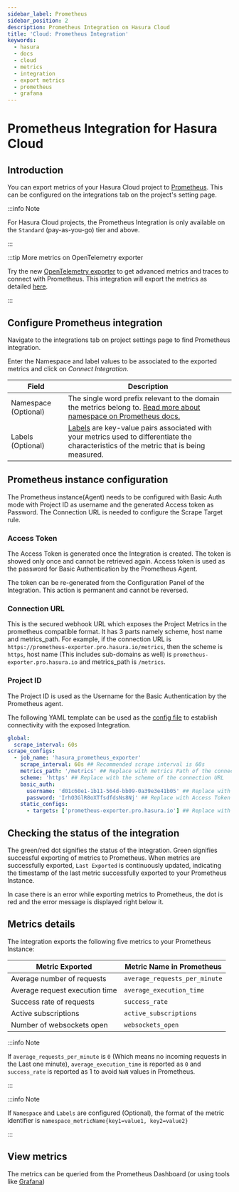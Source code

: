 ```yaml
---
sidebar_label: Prometheus
sidebar_position: 2
description: Prometheus Integration on Hasura Cloud
title: 'Cloud: Prometheus Integration'
keywords:
  - hasura
  - docs
  - cloud
  - metrics
  - integration
  - export metrics
  - prometheus
  - grafana
---
```



# Prometheus Integration for Hasura Cloud

<ProductBadge standard pro ee />

## Introduction

You can export metrics of your Hasura Cloud project to [Prometheus](https://prometheus.io/). This can be configured on
the integrations tab on the project's setting page.

:::info Note

For Hasura Cloud projects, the Prometheus Integration is only available on the `Standard` (pay-as-you-go) tier and
above.

:::

:::tip More metrics on OpenTelemetry exporter

Try the new [OpenTelemetry exporter](/observability/opentelemetry.mdx) to get advanced metrics and traces to connect
with Prometheus. This integration will export the metrics as detailed
[here](/observability/cloud/prometheus.mdx#metrics-details).

:::

## Configure Prometheus integration

Navigate to the integrations tab on project settings page to find Prometheus integration.

<Thumbnail src="/img/observability/integrate-prometheus.png" alt="Configure Prometheus Integration" width="1146px" />

Enter the Namespace and label values to be associated to the exported metrics and click on <em>Connect Integration</em>.

| Field                | Description                                                                                                                                                                                    |
| -------------------- | ---------------------------------------------------------------------------------------------------------------------------------------------------------------------------------------------- |
| Namespace (Optional) | The single word prefix relevant to the domain the metrics belong to. [Read more about namespace on Prometheus docs.](https://prometheus.io/docs/practices/naming/#metric-names)                |
| Labels (Optional)    | [Labels](https://prometheus.io/docs/practices/naming/#labels) are key-value pairs associated with your metrics used to differentiate the characteristics of the metric that is being measured. |

<Thumbnail src="/img/observability/configure-prometheus.png" alt="Configure Prometheus Integration" width="437px" />

## Prometheus instance configuration

The Prometheus instance(Agent) needs to be configured with Basic Auth mode with Project ID as username and the generated
Access token as Password. The Connection URL is needed to configure the Scrape Target rule.

### Access Token

The Access Token is generated once the Integration is created. The token is showed only once and cannot be retrieved
again. Access token is used as the password for Basic Authentication by the Prometheus Agent.

<Thumbnail src="/img/observability/prometheus-access-token.png" alt="Prometheus Access Token" width="1146px" />

The token can be re-generated from the Configuration Panel of the Integration. This action is permanent and cannot be
reversed.

<Thumbnail
  src="/img/observability/prometheus-regenerate-token.png"
  alt="Prometheus Access Token Regeneration"
  width="1146px"
/>

### Connection URL

This is the secured webhook URL which exposes the Project Metrics in the prometheus compatible format. It has 3 parts
namely scheme, host name and metrics_path. For example, if the connection URL is
`https://prometheus-exporter.pro.hasura.io/metrics`, then the scheme is `https`, host name (This includes sub-domains as
well) is `prometheus-exporter.pro.hasura.io` and metrics_path is `/metrics`.

<Thumbnail src="/img/observability/prometheus-connection-url.png" alt="Prometheus Connection URL" width="1146px" />

### Project ID

The Project ID is used as the Username for the Basic Authentication by the Prometheus agent.

<Thumbnail src="/img/observability/prometheus-project-id-copy.png" alt="Prometheus Copy Project ID" width="1146px" />

The following YAML template can be used as the
[config file](https://prometheus.io/docs/prometheus/latest/configuration/configuration/) to establish connectivity with
the exposed Integration.

```yaml
global:
  scrape_interval: 60s
scrape_configs:
  - job_name: 'hasura_prometheus_exporter'
    scrape_interval: 60s ## Recommended scrape interval is 60s
    metrics_path: '/metrics' ## Replace with metrics Path of the connection URL
    scheme: 'https' ## Replace with the scheme of the connection URL
    basic_auth:
      username: 'd01c60e1-1b11-564d-bb09-0a39e3e41b05' ## Replace with project ID
      password: 'IrhO3GlR8oXTfsdfdsNs8Nj' ## Replace with Access Token
    static_configs:
      - targets: ['prometheus-exporter.pro.hasura.io'] ## Replace with the host name of the connection URL
```

## Checking the status of the integration

The green/red dot signifies the status of the integration. Green signifies successful exporting of metrics to
Prometheus. When metrics are successfully exported, `Last Exported` is continuously updated, indicating the timestamp of
the last metric successfully exported to your Prometheus Instance.

<Thumbnail
  src="/img/observability/prometheus-configure-done.png"
  alt="Prometheus Integration successfully configured"
  width="1146px"
/>

In case there is an error while exporting metrics to Prometheus, the dot is red and the error message is displayed right
below it.

<Thumbnail
  src="/img/observability/prometheus-configure-fail.png"
  alt="Prometheus integration Pull failed"
  width="1146px"
/>

## Metrics details

The integration exports the following five metrics to your Prometheus Instance:

| Metric Exported                | Metric Name in Prometheus     |
| ------------------------------ | ----------------------------- |
| Average number of requests     | `average_requests_per_minute` |
| Average request execution time | `average_execution_time`      |
| Success rate of requests       | `success_rate`                |
| Active subscriptions           | `active_subscriptions`        |
| Number of websockets open      | `websockets_open`             |

:::info Note

If `average_requests_per_minute` is `0` (Which means no incoming requests in the Last one minute),
`average_execution_time` is reported as `0` and `success_rate` is reported as 1 to avoid `NaN` values in Prometheus.

:::

:::info Note

If `Namespace` and `Labels` are configured (Optional), the format of the metric identifier is
`namespace_metricName{key1=value1, key2=value2}`

:::

## View metrics

The metrics can be queried from the Prometheus Dashboard (or using tools like
[Grafana](https://prometheus.io/docs/visualization/grafana/))

<Thumbnail src="/img/observability/prometheus-view-metrics.png" alt="Prometheus view Metrics" width="1200px" />
